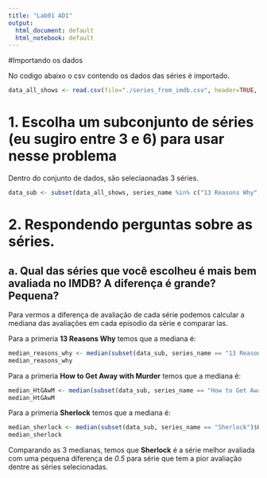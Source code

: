 ```yaml
---
title: "Lab01 AD1"
output:
  html_document: default
  html_notebook: default
---
```

#Importando os dados

No codigo abaixo o csv contendo os dados das séries é importado.
```r

data_all_shows <- read.csv(file="./series_from_imdb.csv", header=TRUE, sep=",")

```

# 1. Escolha um subconjunto de séries (eu sugiro entre 3 e 6) para usar nesse problema 

Dentro do conjunto de dados, são seleciaonadas 3 séries.
```r

data_sub <- subset(data_all_shows, series_name %in% c("13 Reasons Why", "How to Get Away with Murder","Sherlock"))

```

# 2. Respondendo perguntas sobre as séries.
## a. Qual das séries que você escolheu é mais bem avaliada no IMDB? A diferença é grande? Pequena? 

Para vermos a diferença de avaliação de cada série podemos calcular a mediana das avaliações em cada episodio da série e comparar las.

Para a primeria **13 Reasons Why** temos que a mediana é:

```r

median_reasons_why <- median(subset(data_sub, series_name == "13 Reasons Why")$UserRating)
median_reasons_why

```

Para a primeria **How to Get Away with Murder** temos que a mediana é:

```r

median_HtGAwM <- median(subset(data_sub, series_name == "How to Get Away with Murder")$UserRating)
median_HtGAwM

```

Para a primeria **Sherlock** temos que a mediana é:

```r

median_sherlock <- median(subset(data_sub, series_name == "Sherlock")$UserRating)
median_sherlock

```

Comparando as 3 medianas, temos que **Sherlock** é a série melhor avaliada com uma pequena diferença de *0.5* para série que tem a pior avaliação dentre as séries selecionadas. 

























